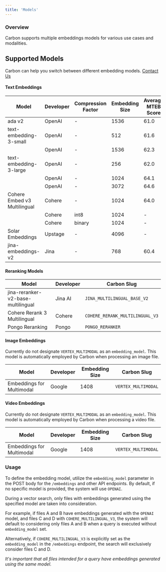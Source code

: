 ```yaml
---
title: 'Models'
---
```


### Overview
Carbon supports multiple embeddings models for various use cases and modalities.

## Supported Models
<Info>Carbon can help you switch between different embedding models. [Contact Us](emailto:team@carbon.ai)</Info>

#### Text Embeddings
| Model | Developer  | Compression Factor | Embedding Size | Average MTEB Score | Carbon Slug
| -------- | ------------- | ---------- | ------ | ------| -------|
| ada v2     | OpenAI  |-| 1536 | 61.0 | `OPENAI`
| text-embedding-3-small | OpenAI |-| 512 | 61.6 | `OPENAI_ADA_SMALL_512`
|  | OpenAI |-| 1536 | 62.3 | `OPENAI_ADA_SMALL_1536`
| text-embedding-3-large    |OpenAI |-| 256 | 62.0 | `OPENAI_ADA_LARGE_256`
|  | OpenAI |-| 1024 | 64.1 | `OPENAI_ADA_LARGE_1024`
|   | OpenAI |-| 3072 | 64.6 | `OPENAI_ADA_LARGE_3072`
| Cohere Embed v3 Multilingual | Cohere |-| 1024 | 64.0 | `COHERE_MULTILINGUAL_V3`
|  |Cohere | int8 | 1024 | - | Launching soon
|  |Cohere | binary | 1024 | - | Launching soon
| Solar Embeddings     | Upstage  |-| 4096 | - | `SOLAR_1_MINI`
| jina-embeddings-v2     | Jina  |-| 768 | 60.4 | Launching soon

#### Reranking Models

| Model | Developer  |  Carbon Slug
| -------- | ------------- |  ------|
| jina-reranker-v2-base-multilingual     | Jina AI  | `JINA_MULTILINGUAL_BASE_V2`
| Cohere Rerank 3 Multilingual   | Cohere  | `COHERE_RERANK_MULTILINGUAL_V3`
| Pongo Reranking   | Pongo  | `PONGO_RERANKER`

#### Image Embeddings

<Warning>Currently do not designate `VERTEX_MULTIMODAL` as an `embedding_model`. This model is automatically employed by Carbon when processing an image file.</Warning>

| Model | Developer  | Embedding Size | Carbon Slug
| -------- | ------------- | ------ | ------|
| Embeddings for Multimodal     | Google  | 1408 | `VERTEX_MULTIMODAL`

#### Video Embeddings

<Warning>Currently do not designate `VERTEX_MULTIMODAL` as an `embedding_model`. This model is automatically employed by Carbon when processing a video file.</Warning>

| Model | Developer  | Embedding Size | Carbon Slug
| -------- | ------------- | ------ | ------|
| Embeddings for Multimodal     | Google  | 1408 | `VERTEX_MULTIMODAL`

### Usage

To define the embedding model, utilize the `embedding_model` parameter in the POST body for the `/embeddings` and other API endpoints. By default, if no specific model is provided, the system will use `OPENAI`.

During a vector search, only files with embeddings generated using the specified model are taken into consideration.

For example, if files A and B have embeddings generated with the `OPENAI` model, and files C and D with `COHERE_MULTILINGUAL_V3`, the system will default to considering only files A and B when a query is executed without `embedding_model` set.

Alternatively, if `COHERE_MULTILINGUAL_V3` is explicitly set as the `embedding_model` in the `/embeddings` endpoint, the search will exclusively consider files C and D.

_*It's important that all files intended for a query have embeddings generated using the same model.*_






